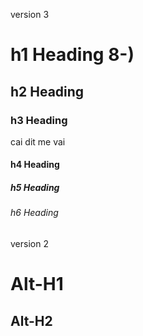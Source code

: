 version 3

# h1 Heading 8-)

## h2 Heading

### h3 Heading

cai dit me vai

#### h4 Heading

##### h5 Heading

###### h6 Heading

version 2

# Alt-H1

## Alt-H2
